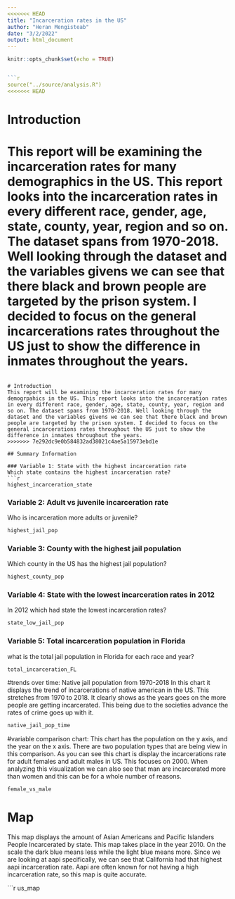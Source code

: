 ```yaml
---
<<<<<<< HEAD
title: "Incarceration rates in the US"
author: "Heran Mengisteab"
date: "3/2/2022"
output: html_document
---
```


```r
knitr::opts_chunk$set(echo = TRUE)


```r
source("../source/analysis.R")
<<<<<<< HEAD
```

# Introduction
This report will be examining the incarceration rates for many demographics in the US. This report looks into the incarceration rates in every different race, gender, age, state, county, year, region and so on. The dataset spans from 1970-2018. Well looking through the dataset and the variables givens we can see that there black and brown people are targeted by the prison system. I decided to focus on the general incarcerations rates throughout the US just to show the difference in inmates throughout the years.
=======


```

# Introduction
This report will be examining the incarceration rates for many demogrpahics in the US. This report looks into the incarceration rates in every different race, gender, age, state, county, year, region and so on. The dataset spans from 1970-2018. Well looking through the dataset and the variables givens we can see that there black and brown people are targeted by the prison system. I decided to focus on the general incarcerations rates throughout the US just to show the difference in inmates throughout the years.
>>>>>>> 7e292dc9e0b584832ad38021c4ae5a15973ebd1e

## Summary Information

### Variable 1: State with the highest incarceration rate
Which state contains the highest incarceration rate?
```r
highest_incarceration_state
```
### Variable 2: Adult vs juvenile incarceration rate  
Who is incarceration more adults or juvenile?
```r
highest_jail_pop
```

### Variable 3: County with the highest jail population
Which county in the US has the highest jail population?
```r
highest_county_pop
```

### Variable 4: State with the lowest incarceration rates in 2012

In 2012 which had state the lowest incarceration rates?
```r
state_low_jail_pop
```

### Variable 5: Total incarceration population in Florida
what is the total jail population in Florida for each race and year?
```r
total_incarceration_FL
```

#trends over time: Native jail population from 1970-2018
In this chart it displays the trend of incarcerations of native american in the US. This stretches from 1970 to 2018. It clearly shows as the years goes on the more people are getting incarcerated. This being due to the societies advance the rates of crime goes up with it. 
```r
native_jail_pop_time

```

#variable comparison chart:
This chart has the population on the y axis, and the year on the x axis. There are two population types that are being view in this comparison. As you can see this chart is display the incarcerations rate for adult females and adult males in US. This focuses on 2000. When analyzing this visualization we can also see that man are incarcerated more than women and this can be for a whole number of reasons.
```r
female_vs_male

```

# Map
This map displays the amount of Asian Americans and Pacific Islanders People Incarcerated by state. This map takes place in the year 2010. On the scale the dark blue means less while the light blue means more. Since we are looking at aapi specifically, we can see that California had that highest aapi incarceration rate. Aapi are often known for not having a high incarceration rate, so this map is quite accurate.

```r

us_map
